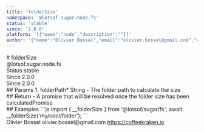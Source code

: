 ```yaml
---
title: 'folderSize'
namespace: '@lotsof.sugar.node.fs'
status: 'stable'
since: '2.0.0'
platform: '[{"name":"node","description":""}]'
author: '{"name":"Olivier Bossel","email":"olivier.bossel@gmail.com","url":"https://coffeekraken.io"}'
---
```

<div class="docmap-mdx">
# folderSize
<div class="_namespace">@lotsof.sugar.node.fs</div>
<div class="_metas">
<div class="_status"><span class="_status-label">Status:</span><span class="_status-value -stable">stable</span></div>
<div class="_since"><span class="_since-label">Since:</span><span class="_since-value">2.0.0</span></div>
<div class="_since"><span class="_since-label">Since:</span><span class="_since-value">2.0.0</span></div>
</div>
<div class="_params">
## Params
1. <span class="_name">folderPath<span class="_required">*</span></span><span class="_default"></span> <span class="_type">String</span>
   - The folder path to calculate the size
</div>
<div class="_return">
## Return
- <span class="_description">A promise that will be resolved once the folder size has been calculated</span><span class="_default"></span><span class="_type">Promise</span>
</div>
<div class="_examples">
## Examples
```js
import { __folderSize } from '@lotsof/sugar/fs';
await __folderSize('my/cool/folder');
```
</div>
<div class="_author">
<span class="_name">Olivier Bossel</span>
<span class="_email">olivier.bossel@gmail.com</span>
<a href="https://coffeekraken.io" target="_blank" class="_url">https://coffeekraken.io</a>
</div>
</div>
